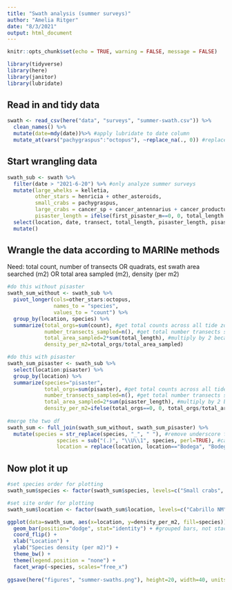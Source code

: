 ```yaml
---
title: "Swath analysis (summer surveys)"
author: "Amelia Ritger"
date: "8/3/2021"
output: html_document
---
```


```r
knitr::opts_chunk$set(echo = TRUE, warning = FALSE, message = FALSE)

library(tidyverse)
library(here)
library(janitor)
library(lubridate)
```

## Read in and tidy data
```r
swath <- read_csv(here("data", "surveys", "summer-swath.csv")) %>% 
  clean_names() %>% 
  mutate(date=mdy(date))%>% #apply lubridate to date column
  mutate_at(vars("pachygraspus":"octopus"), ~replace_na(., 0)) #replace NAs with 0 for all species columns
```

## Start wrangling data
```r
swath_sub <- swath %>%
  filter(date > "2021-6-20") %>% #only analyze summer surveys
  mutate(large_whelks = kelletia,
         other_stars = henricia + other_asteroids,
         small_crabs = pachygraspus,
         large_crabs = cancer_sp + cancer_antennarius + cancer_productus + cancer_oregonensis, #combine all predator groups
         pisaster_length = ifelse(first_pisaster_m==0, 0, total_length - first_pisaster_m)) %>% # get transect length for pisaster
  select(location, date, transect, total_length, pisaster_length, pisaster, other_stars,  large_whelks, small_crabs, large_crabs, octopus) %>% #only keep columns of interest
  mutate()
```

## Wrangle the data according to MARINe methods

Need: total count, number of transects OR quadrats, est swath area searched (m2) OR total area sampled (m2), density (per m2)
```r
#do this without pisaster
swath_sum_without <- swath_sub %>%
  pivot_longer(cols=other_stars:octopus,
               names_to = "species",
               values_to = "count") %>%
  group_by(location, species) %>%
  summarize(total_orgs=sum(count), #get total counts across all tide zones
            number_transects_sampled=n(), #get total number transects surveyed at site
            total_area_sampled=2*sum(total_length), #multiply by 2 because 1 m on each side
            density_per_m2=total_orgs/total_area_sampled)

#do this with pisaster
swath_sum_pisaster <- swath_sub %>%
  select(location:pisaster) %>%
  group_by(location) %>%
  summarize(species="pisaster",
            total_orgs=sum(pisaster), #get total counts across all tide zones
            number_transects_sampled=n(), #get total number transects surveyed at site
            total_area_sampled=2*sum(pisaster_length), #multiply by 2 because 1 m on each side
            density_per_m2=ifelse(total_orgs==0, 0, total_orgs/total_area_sampled))
  
#merge the two df
swath_sum <- full_join(swath_sum_without, swath_sum_pisaster) %>%
  mutate(species = str_replace(species, "_", " "), #remove underscore from organism names
                species = sub("(.)", "\\U\\1", species, perl=TRUE), #capitalize organism names
                location = replace(location, location=="Bodega", "Bodega Bay")) #clean up values for plotting

```

## Now plot it up
```r
#set species order for plotting
swath_sum$species <- factor(swath_sum$species, levels=c("Small crabs", "Large crabs", "Pisaster", "Other stars", "Large whelks", "Octopus"))

#set site order for plotting
swath_sum$location <- factor(swath_sum$location, levels=c("Cabrillo NM", "Alegria", "Lompoc Landing", "Bodega Bay", "Fogarty Creek", "Sokol Point"))

ggplot(data=swath_sum, aes(x=location, y=density_per_m2, fill=species)) +
  geom_bar(position="dodge", stat="identity") + #grouped bars, not stacked
  coord_flip() +
  xlab("Location") +
  ylab("Species density (per m2)") +
  theme_bw() +
  theme(legend.position = "none") +
  facet_wrap(~species, scales="free_x")
  
ggsave(here("figures", "summer-swaths.png"), height=20, width=40, units="cm")
```